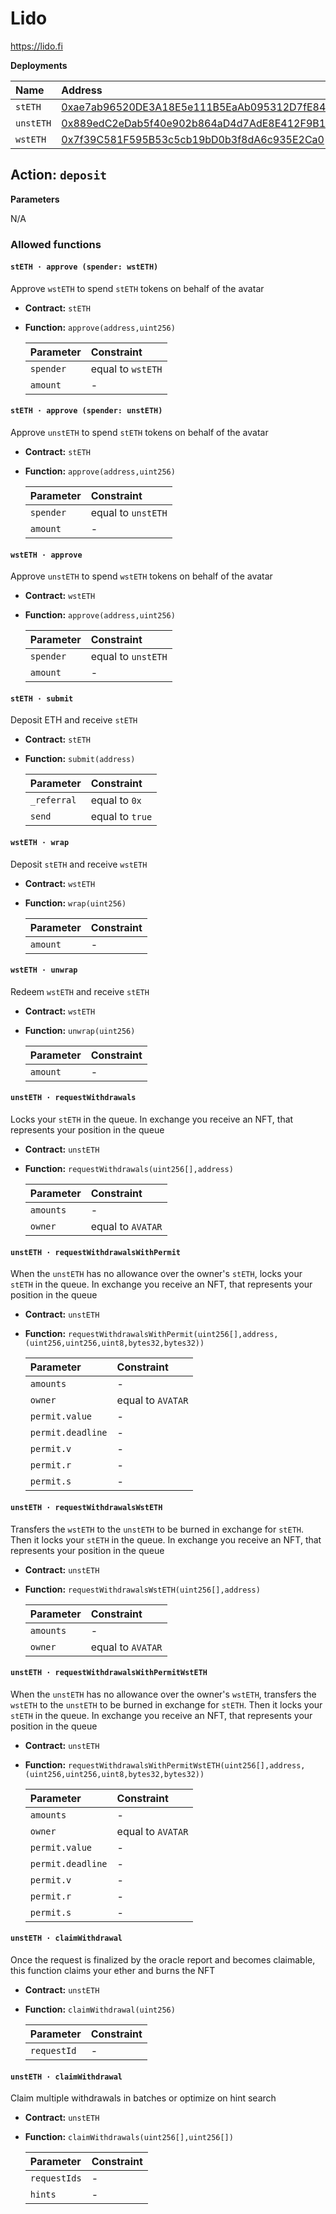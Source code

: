 # Lido

https://lido.fi

**Deployments**

| Name      | Address                                                                                                               |
| :-------- | :-------------------------------------------------------------------------------------------------------------------- |
| `stETH`   | [0xae7ab96520DE3A18E5e111B5EaAb095312D7fE84](https://etherscan.io/address/0xae7ab96520DE3A18E5e111B5EaAb095312D7fE84) |
| `unstETH` | [0x889edC2eDab5f40e902b864aD4d7AdE8E412F9B1](https://etherscan.io/address/0x889edC2eDab5f40e902b864aD4d7AdE8E412F9B1) |
| `wstETH`  | [0x7f39C581F595B53c5cb19bD0b3f8dA6c935E2Ca0](https://etherscan.io/address/0x7f39C581F595B53c5cb19bD0b3f8dA6c935E2Ca0) |

## Action: `deposit`

**Parameters**

N/A

### Allowed functions

#### `stETH · approve (spender: wstETH)`

Approve `wstETH` to spend `stETH` tokens on behalf of the avatar

- **Contract:** `stETH`
- **Function:** `approve(address,uint256)`

  | Parameter | Constraint        |
  | :-------- | :---------------- |
  | `spender` | equal to `wstETH` |
  | `amount`  | -                 |

#### `stETH · approve (spender: unstETH)`

Approve `unstETH` to spend `stETH` tokens on behalf of the avatar

- **Contract:** `stETH`
- **Function:** `approve(address,uint256)`

  | Parameter | Constraint         |
  | :-------- | :----------------- |
  | `spender` | equal to `unstETH` |
  | `amount`  | -                  |

#### `wstETH · approve`

Approve `unstETH` to spend `wstETH` tokens on behalf of the avatar

- **Contract:** `wstETH`
- **Function:** `approve(address,uint256)`

  | Parameter | Constraint         |
  | :-------- | :----------------- |
  | `spender` | equal to `unstETH` |
  | `amount`  | -                  |

#### `stETH · submit`

Deposit ETH and receive `stETH`

- **Contract:** `stETH`
- **Function:** `submit(address)`

  | Parameter   | Constraint      |
  | :---------- | :-------------- |
  | `_referral` | equal to `0x`   |
  | `send`      | equal to `true` |

#### `wstETH · wrap`

Deposit `stETH` and receive `wstETH`

- **Contract:** `wstETH`
- **Function:** `wrap(uint256)`

  | Parameter | Constraint |
  | :-------- | :--------- |
  | `amount`  | -          |

#### `wstETH · unwrap`

Redeem `wstETH` and receive `stETH`

- **Contract:** `wstETH`
- **Function:** `unwrap(uint256)`

  | Parameter | Constraint |
  | :-------- | :--------- |
  | `amount`  | -          |

#### `unstETH · requestWithdrawals`

Locks your `stETH` in the queue. In exchange you receive an NFT, that represents your position in the queue

- **Contract:** `unstETH`
- **Function:** `requestWithdrawals(uint256[],address)`

  | Parameter | Constraint        |
  | :-------- | :---------------- |
  | `amounts` | -                 |
  | `owner`   | equal to `AVATAR` |

#### `unstETH · requestWithdrawalsWithPermit`

When the `unstETH` has no allowance over the owner's `stETH`, locks your `stETH` in the queue. In exchange you receive an NFT, that represents your position in the queue

- **Contract:** `unstETH`
- **Function:** `requestWithdrawalsWithPermit(uint256[],address,(uint256,uint256,uint8,bytes32,bytes32))`

  | Parameter         | Constraint        |
  | :---------------- | :---------------- |
  | `amounts`         | -                 |
  | `owner`           | equal to `AVATAR` |
  | `permit.value`    | -                 |
  | `permit.deadline` | -                 |
  | `permit.v`        | -                 |
  | `permit.r`        | -                 |
  | `permit.s`        | -                 |

#### `unstETH · requestWithdrawalsWstETH`

Transfers the `wstETH` to the `unstETH` to be burned in exchange for `stETH`. Then it locks your `stETH` in the queue. In exchange you receive an NFT, that represents your position in the queue

- **Contract:** `unstETH`
- **Function:** `requestWithdrawalsWstETH(uint256[],address)`

  | Parameter | Constraint        |
  | :-------- | :---------------- |
  | `amounts` | -                 |
  | `owner`   | equal to `AVATAR` |

#### `unstETH · requestWithdrawalsWithPermitWstETH`

When the `unstETH` has no allowance over the owner's `wstETH`, transfers the `wstETH` to the `unstETH` to be burned in exchange for `stETH`. Then it locks your `stETH` in the queue. In exchange you receive an NFT, that represents your position in the queue

- **Contract:** `unstETH`
- **Function:** `requestWithdrawalsWithPermitWstETH(uint256[],address,(uint256,uint256,uint8,bytes32,bytes32))`

  | Parameter         | Constraint        |
  | :---------------- | :---------------- |
  | `amounts`         | -                 |
  | `owner`           | equal to `AVATAR` |
  | `permit.value`    | -                 |
  | `permit.deadline` | -                 |
  | `permit.v`        | -                 |
  | `permit.r`        | -                 |
  | `permit.s`        | -                 |

#### `unstETH · claimWithdrawal`

Once the request is finalized by the oracle report and becomes claimable, this function claims your ether and burns the NFT

- **Contract:** `unstETH`
- **Function:** `claimWithdrawal(uint256)`

  | Parameter   | Constraint |
  | :---------- | :--------- |
  | `requestId` | -          |

#### `unstETH · claimWithdrawal`

Claim multiple withdrawals in batches or optimize on hint search

- **Contract:** `unstETH`
- **Function:** `claimWithdrawals(uint256[],uint256[])`

  | Parameter    | Constraint |
  | :----------- | :--------- |
  | `requestIds` | -          |
  | `hints`      | -          |
